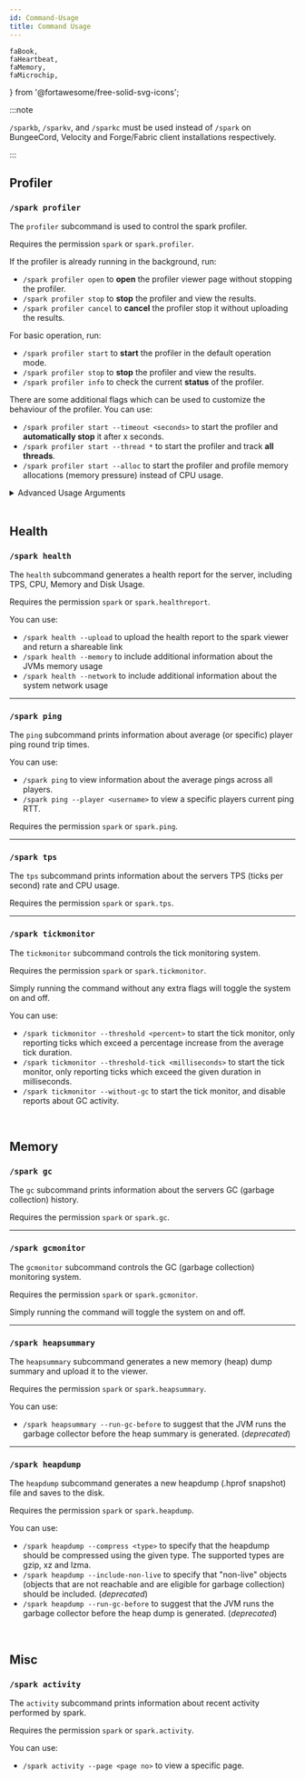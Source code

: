 ```yaml
---
id: Command-Usage
title: Command Usage
---
```


    faBook,
    faHeartbeat,
    faMemory,
    faMicrochip,
} from '@fortawesome/free-solid-svg-icons';

:::note

`/sparkb`, `/sparkv`, and `/sparkc` must be used instead of `/spark` on BungeeCord, Velocity and Forge/Fabric client installations respectively.

:::

## <FontAwesomeIcon icon={faMicrochip} /> Profiler

### `/spark profiler`

The `profiler` subcommand is used to control the spark profiler.

Requires the permission `spark` or `spark.profiler`.

If the profiler is already running in the background, run:
* `/spark profiler open` to **open** the profiler viewer page without stopping the profiler.
* `/spark profiler stop` to **stop** the profiler and view the results.
* `/spark profiler cancel` to **cancel** the profiler stop it without uploading the results.

For basic operation, run:
* `/spark profiler start` to **start** the profiler in the default operation mode.
* `/spark profiler stop` to **stop** the profiler and view the results.
* `/spark profiler info` to check the current **status** of the profiler.

There are some additional flags which can be used to customize the behaviour of the profiler. You can use:
* `/spark profiler start --timeout <seconds>` to start the profiler and **automatically stop** it after x seconds.
* `/spark profiler start --thread *` to start the profiler and track **all threads**.
* `/spark profiler start --alloc` to start the profiler and profile memory allocations (memory pressure) instead of CPU usage.

<details>
<summary>Advanced Usage Arguments</summary>
<div>

You can use:
* `/spark profiler start --interval <milliseconds>` to start the profiler and sample at the given interval (default is 4)
* `/spark profiler start --thread *` to start the profiler and track all threads.
* `/spark profiler start --thread <thread name>` to start the profiler and only track specific threads.
* `/spark profiler start --only-ticks-over <milliseconds>` to start the profiler, but only record samples from ticks which take longer than the given duration.
* `/spark profiler start --regex --thread <thread name pattern>` to start the profiler and only track threads matching the given regex.
* `/spark profiler start --combine-all` to start the profiler but combine all threads under one root node.
* `/spark profiler start --not-combined` to start the profiler but disable grouping threads from a thread pool together.
* `/spark profiler start --force-java-sampler` to start the profiler and force usage of the Java sampler, instead of the async one.
* `/spark profiler start --alloc --alloc-live-only` to start the memory allocation profiler, only retaining stats for objects that haven't been garbage collected by the end of the profile
* `/spark profiler start --alloc --interval <bytes>` to start the memory allocation profiler and sample at the given rate in bytes (default is `524287` aka *512 KB*)
* `/spark profiler stop --comment <comment>` to stop the profiler and include the specified comment in the viewer.
* `/spark profiler stop --separate-parent-calls` to stop the profiler and separate calls in the viewer if they were invoked by a different parent method. (*deprecated*)
* `/spark profiler stop --save-to-file` to save profile to file under the config directory instead of uploading it.

</div>
</details>

<br />

## <FontAwesomeIcon icon={faHeartbeat} /> Health

### `/spark health`
The `health` subcommand generates a health report for the server, including TPS, CPU, Memory and Disk Usage.

Requires the permission `spark` or `spark.healthreport`.

You can use:
* `/spark health --upload` to upload the health report to the spark viewer and return a shareable link
* `/spark health --memory` to include additional information about the JVMs memory usage
* `/spark health --network` to include additional information about the system network usage

___
### `/spark ping`
The `ping` subcommand prints information about average (or specific) player ping round trip times.

You can use:
* `/spark ping` to view information about the average pings across all players.
* `/spark ping --player <username>` to view a specific players current ping RTT.

Requires the permission `spark` or `spark.ping`.

___
### `/spark tps`
The `tps` subcommand prints information about the servers TPS (ticks per second) rate and CPU usage.

Requires the permission `spark` or `spark.tps`.

___
### `/spark tickmonitor`
The `tickmonitor` subcommand controls the tick monitoring system.

Requires the permission `spark` or `spark.tickmonitor`.

Simply running the command without any extra flags will toggle the system on and off.

You can use:
* `/spark tickmonitor --threshold <percent>` to start the tick monitor, only reporting ticks which exceed a percentage increase from the average tick duration.
* `/spark tickmonitor --threshold-tick <milliseconds>` to start the tick monitor, only reporting ticks which exceed the given duration in milliseconds.
* `/spark tickmonitor --without-gc` to start the tick monitor, and disable reports about GC activity.

<br />

## <FontAwesomeIcon icon={faMemory} /> Memory

### `/spark gc`
The `gc` subcommand prints information about the servers GC (garbage collection) history.

Requires the permission `spark` or `spark.gc`.

___
### `/spark gcmonitor`
The `gcmonitor` subcommand controls the GC (garbage collection) monitoring system.

Requires the permission `spark` or `spark.gcmonitor`.

Simply running the command will toggle the system on and off.

___
### `/spark heapsummary`
The `heapsummary` subcommand generates a new memory (heap) dump summary and upload it to the viewer.

Requires the permission `spark` or `spark.heapsummary`.

You can use:
* `/spark heapsummary --run-gc-before` to suggest that the JVM runs the garbage collector before the heap summary is generated. (*deprecated*)

___
### `/spark heapdump`
The `heapdump` subcommand generates a new heapdump (.hprof snapshot) file and saves to the disk.

Requires the permission `spark` or `spark.heapdump`.

You can use:
* `/spark heapdump --compress <type>` to specify that the heapdump should be compressed using the given type. The supported types are gzip, xz and lzma.
* `/spark heapdump --include-non-live` to specify that "non-live" objects (objects that are not reachable and are eligible for garbage collection) should be included. (*deprecated*)
* `/spark heapdump --run-gc-before` to suggest that the JVM runs the garbage collector before the heap dump is generated. (*deprecated*)

<br />

## <FontAwesomeIcon icon={faBook} /> Misc

### `/spark activity`
The `activity` subcommand prints information about recent activity performed by spark.

Requires the permission `spark` or `spark.activity`.

You can use:
* `/spark activity --page <page no>` to view a specific page.

